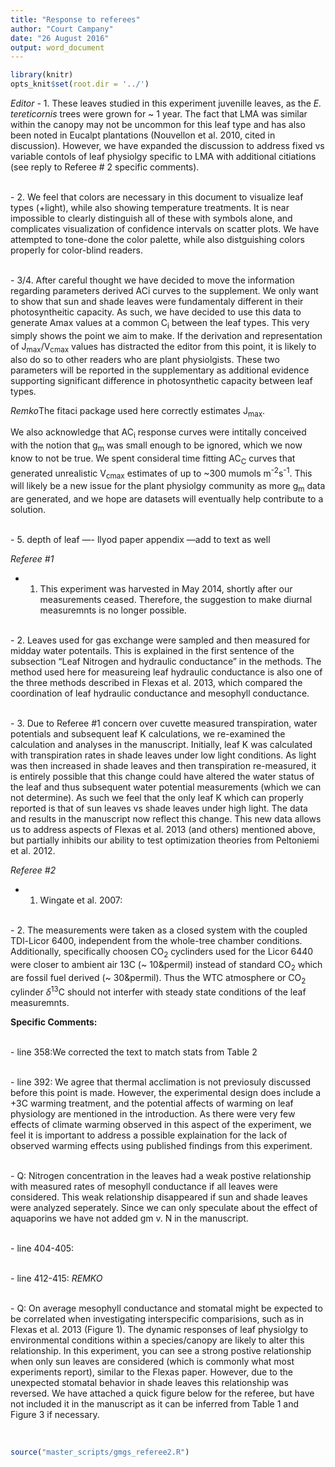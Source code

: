 ```yaml
---
title: "Response to referees"
author: "Court Campany"
date: "26 August 2016"
output: word_document
---
```



```r
library(knitr)
opts_knit$set(root.dir = '../')
```


*Editor*
- 1. These leaves studied in this experiment juvenille leaves, as the *E. tereticornis* trees were grown for ~ 1 year. The fact that LMA was similar within the canopy may not be uncommon for this leaf type and has also been noted in Eucalpt plantations (Nouvellon et al. 2010, cited in discussion). However, we have expanded the discussion to address fixed vs variable contols of leaf physiolgy specific to LMA with additional citiations (see reply to Referee # 2 specific comments).

\
- 2. We feel that colors are necessary in this document to visualize leaf types (+light), while also showing temperature treatments.  It is near impossible to clearly distinguish all of these with symbols alone, and complicates visualization of confidence intervals on scatter plots.  We have attempted to tone-done the color palette, while also distguishing colors properly for color-blind readers.

\
- 3/4. After careful thought we have decided to move the information regarding parameters derived ACi curves to the supplement.  We only want to show that sun and shade leaves were fundamentaly different in their photosyntheitic capacity.  As such, we have decided to use this data to generate Amax values at a common C~i~ between the leaf types. This very simply shows the point we aim to make. If the derivation and representation of J~max~/V~cmax~ values has distracted the editor from this point, it is likely to also do so to other readers who are plant physiolgists. These two parameters will be reported in the supplementary as additional evidence supporting significant difference in photosynthetic capacity between leaf types.
  
*Remko*The fitaci package used here correctly estimates J~max~.

We also acknowledge that AC~i~ response curves were intitally conceived with the notion that g~m~ was small enough to be ignored,     which we now know to not be true.  We spent consideral time fitting AC~C~ curves that generated unrealistic V~cmax~ estimates of up to ~300 mumols m^-2^s^-1^. This will likely be a new issue for the plant physiolgy community as more g~m~ data are generated, and we hope are datasets will eventually help contribute to a solution.

\
-  5. depth of leaf ----  llyod paper appendix ---add to text as well

*Referee #1*

- 1. This experiment was harvested in May 2014, shortly after our measurements ceased.  Therefore, the suggestion to make diurnal measuremnts is no longer possible.

\
- 2. Leaves used for gas exchange were sampled and then measured for midday water potentails. This is explained in the first sentence of the subsection "Leaf Nitrogen and hydraulic conductance" in the methods.  The method used here for measureing leaf hydraulic conductance is also one of the three methods described in Flexas et al. 2013, which compared the coordination of leaf hydraulic conductance and mesophyll conductance. 

\
- 3. Due to Referee #1 concern over cuvette measured transpiration, water potentials and subsequent leaf K calculations, we re-examined the calculation and analyses in the manuscript.  Initially, leaf K was calculated with transpiration rates in shade leaves under low light conditions. As light was then increased in shade leaves and then transpiration re-measured, it is entirely possible that this change could have altered the water status of the leaf and thus subsequent water potential measurements (which we can not determine).  As such we feel that the only leaf K which can properly reported is that of sun leaves vs shade leaves under high light. The data and results in the manuscript now reflect this change. This new data allows us to address aspects of Flexas et al. 2013 (and others) mentioned above, but partially inhibits our ability to test optimization theories from Peltoniemi et al. 2012.

*Referee #2*

- 1. Wingate et al. 2007:

\
- 2. The measurements were taken as a closed system with the coupled TDl-Licor 6400, independent from the whole-tree chamber conditions. Additionally, specifically choosen CO~2~ cyclinders used for the Licor 6440 were closer to ambient air 13C (~ 10&permil) instead of standard CO~2~ which are fossil fuel derived (~ 30&permil). Thus the WTC atmosphere or CO~2~ cylinder $\delta$^13^C should not interfer with steady state conditions of the leaf measuremnts. 

__Specific Comments:__

\
- line 358:We corrected the text to match stats from Table 2

\
- line 392: We agree that thermal acclimation is not previosuly discussed before this point is made. However, the experimental design does include a +3C warming treatment, and the potential affects of warming on leaf physiology are mentioned in the introduction. As there were very few effects of climate warming observed in this aspect of the experiment, we feel it is important to address a possible explaination for the lack of observed warming effects using published findings from this experiment.

\
- Q: Nitrogen concentration in the leaves had a weak postive relationship with measured rates of mesophyll conductance if all leaves were considered. This weak relationship disappeared if sun and shade leaves were analyzed seperately. Since we can only speculate about the effect of aquaporins we have not added gm v. N in the manuscript.

\
- line 404-405:

\
- line 412-415: *REMKO*

\
- Q: On average mesophyll conductance and stomatal might be expected to be correlated when investigating interspecific comparisions, such as in Flexas et al. 2013 (Figure 1). The dynamic responses of leaf physiolgy to environmental conditions within a species/canopy are likely to alter this relationship. In this experiment, you can see a strong postive relationship when only sun leaves are considered (which is commonly what most experiments report), similar to the Flexas paper. However, due to the unexpected stomatal behavior in shade leaves this relationship was reversed. We have attached a quick figure below for the referee, but have not included it in the manuscript as it can be inferred from Table 1 and Figure 3 if necessary.

\
```r
source("master_scripts/gmgs_referee2.R")
```  

